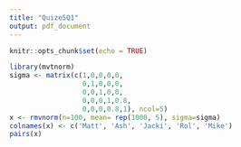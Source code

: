 ```yaml
---
title: "Quize5Q1"
output: pdf_document
---
```


```r
knitr::opts_chunk$set(echo = TRUE)
```

```r
library(mvtnorm)
sigma <- matrix(c(1,0,0,0,0,
                  0,1,0,0,0,
                  0,0,1,0,0,
                  0,0,0,1,0.8,
                  0,0,0,0.8,1), ncol=5)
x <- rmvnorm(n=100, mean= rep(1000, 5), sigma=sigma)
colnames(x) <- c('Matt', 'Ash', 'Jacki', 'Rol', 'Mike')
pairs(x)
```